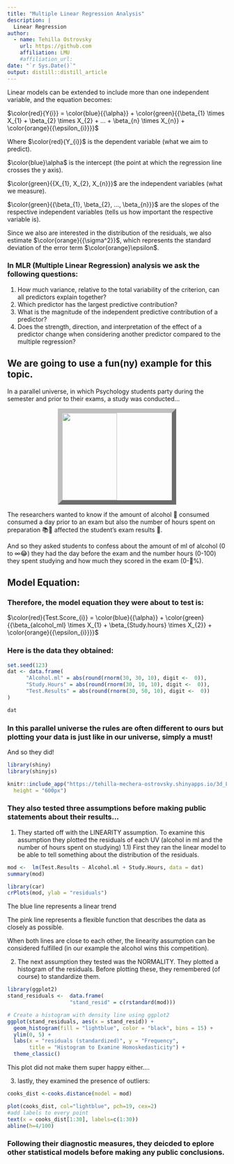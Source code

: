 ```yaml
---
title: "Multiple Linear Regression Analysis"
description: |
  Linear Regression
author:
  - name: Tehilla Ostrovsky
    url: https://github.com 
    affiliation: LMU
    #affiliation_url: 
date: "`r Sys.Date()`"
output: distill::distill_article
---
```



Linear models can be extended to include more than one independent variable, and the equation becomes:


$\color{red}{Y{i}} = \color{blue}{{\alpha}} + \color{green}{{\beta_{1} \times X_{1} + \beta_{2} \times X_{2} + … + \beta_{n} \times X_{n}} + \color{orange}{{\epsilon_{i}}}}$


Where $\color{red}{Y_{i}}$ is the dependent variable (what we aim to predict). 

$\color{blue}\alpha$ is the intercept (the point at which the regression line crosses the y axis).


$\color{green}{{X_{1}, X_{2}, X_{n}}}$ are the independent variables (what we measure). 



$\color{green}{{\beta_{1}, \beta_{2}, ..., \beta_{n}}}$ are the slopes of the respective independent variables (tells us how important the respective variable is).


Since we also are interested in the distribution of the residuals, we also estimate $\color{orange}{{\sigma^2}}$, which represents the standard deviation of the error term $\color{orange}\epsilon$.


### In MLR (Multiple Linear Regression) analysis we ask the following questions:

  1) How much variance, relative to the total variability of the criterion, can all predictors explain together?
  2) Which predictor has the largest predictive contribution?
  3) What is the magnitude of the independent predictive contribution of a predictor?
  4) Does the strength, direction, and interpretation of the effect of a predictor change when considering another predictor compared to the multiple regression?
  
  
## We are going to use a fun(ny) example for this topic.  

In a parallel universe, in which Psychology students party during the semester and prior to their exams, a study was conducted...


<img src = "img/student_alcohol.jpg" style = "height:200px; width:300px;border:10px outset silver; display: block; margin-left: auto; margin-right: auto; width: 50%;"></img>



The researchers wanted to know if the amount of alcohol 🍺 consumed consumed a day prior to an exam but also the number of hours spent on preparation 📚📖 affected the student's exam results &#129351;.  
  

And so they asked students to confess about the amount of ml of alcohol (0 to &#8734;😂) they had the day before the exam and the number hours (0-100) they spent studying and how much they scored in the exam (0-💯%). 

## Model Equation: 

### Therefore, the model equation they were about to test is:

$\color{red}{Test.Score_{i}} = \color{blue}{{\alpha}} + \color{green}{{\beta_{alcohol_ml} \times X_{1} + \beta_{Study.hours} \times X_{2}} + \color{orange}{{\epsilon_{i}}}}$



### Here is the data they obtained:

```r
set.seed(123)
dat <- data.frame(
      "Alcohol.ml" = abs(round(rnorm(30, 30, 10), digit <-  0)),
      "Study.Hours" = abs(round(rnorm(30, 10, 10), digit <-  0)),
      "Test.Results" = abs(round(rnorm(30, 50, 10), digit <-  0))
)

dat

```


### In this parallel universe the rules are often different to ours but plotting your data is just like in our universe, simply a must! 

And so they did!


```r
library(shiny)
library(shinyjs)

knitr::include_app("https://tehilla-mechera-ostrovsky.shinyapps.io/3d_LMR/", 
  height = "600px")
```


### They also tested three assumptions before making public statements about their results...


  1) They started off with the LINEARITY assumption. To examine this assumption they plotted the residuals of each UV (alcohol in ml and the number of hours spent on studying)
    1.1) First they ran the linear model to be able to tell something about the distribution of the residuals. 
  
  
```r
mod <-  lm(Test.Results ~ Alcohol.ml + Study.Hours, data = dat)
summary(mod)
```


```r
library(car)
crPlots(mod, ylab = "residuals")
```
The blue line represents a linear trend

The pink line represents a flexible function that describes the data as closely as possible. 

When both lines are close to each other, the linearity assumption can be considered fulfilled (in our example the alcohol wins this competition).

  2) The next assumption they tested was the NORMALITY. They plotted a histogram of the residuals. Before plotting these, they remembered (of course) to standardize them.
  
```r
library(ggplot2)
stand_residuals <-  data.frame(
                    "stand_resid" = c(rstandard(mod)))

# Create a histogram with density line using ggplot2
ggplot(stand_residuals, aes(x = stand_resid)) +
  geom_histogram(fill = "lightblue", color = "black", bins = 15) +
  ylim(0, 5) +
  labs(x = "residuals (standardized)", y = "Frequency", 
       title = "Histogram to Examine Homoskedasticity") +
  theme_classic()

```
  This plot did not make them super happy either.... 
 
 
  3) lastly, they examined the presence of outliers:
```r
cooks_dist <-cooks.distance(model = mod)

plot(cooks_dist, col="lightblue", pch=19, cex=2)
#add labels to every point
text(x = cooks_dist[1:30], labels=c(1:30))
abline(h=4/100)

```
  
### Following their diagnostic measures, they deicded to eplore other statistical models before making any public conclusions. 






<!-- ```{r echo=FALSE} -->
<!-- knitr::include_app("https://tehilla-mechera-ostrovsky.shinyapps.io/Bivariat_3d/",  -->
<!--   height = "600px") -->
<!-- ``` -->